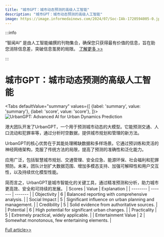 ```yaml
---
title: "城市GPT：城市动态预测的高级人工智能"
description: "城市GPT：城市动态预测的高级人工智能"
image: https://image.informedainews.com/2024/07/Soc-IAk-1720594005-0.jpg
---
```



:::info

“智闻AI“ 是由人工智能编撰的刊物集合，确保您只获得最有价值的信息，旨在助您消除信息差，突破信息茧房的局限。  [了解更多 >>](/)

:::

# 城市GPT：城市动态预测的高级人工智能


<Tabs
	defaultValue="summary"
	values={[
	{label: 'summary', value: 'summary'},
	{label: 'score', value: 'score'},
]}>
<TabItem value="summary">
<img
  src="https://image.informedainews.com/2024/07/Soc-IAk-1720594005-0.jpg"
  alt="UrbanGPT: Advanced AI for Urban Dynamics Prediction"
/>



港大团队开发了UrbanGPT，一个用于预测城市动态的大模型。它能预测交通、人口流动和犯罪率等，通过分析时空数据，提供城市规划和管理的新方法。

UrbanGPT的核心优势在于其能处理稀缺数据和多样场景。它通过预训练和灵活的神经网络架构，克服了传统方法的局限，提高了预测的准确性和泛化能力。

应用广泛，包括智慧城市规划、交通管理、安全应急、能源环保、社会福利和犯罪预防。未来，团队计划扩大数据范围、增加多模态支持、加强可解释性和用户交互性，以及持续优化模型性能。

简而言之，UrbanGPT是城市智能化的关键工具，通过精准预测和分析，助力城市更高效、安全和可持续的发展。
</TabItem>
<TabItem value="score">
	| Scores     | Value   | Explanation |
	| -------- | ------- | ------- |
	| Objectivity  | 6    | Balanced reporting with comprehensive analysis.    |
	| Social Impact | 5     | Significant influence on urban planning and management.    |
	| Credibility    | 5    | Solid evidence from authoritative sources.    |
	| Potential    | 6    | High potential for significant urban changes.    |
	| Practicality    | 5    | Extremely practical, widely applicable.    |
	| Entertainment Value    | 2    | Somewhat monotonous, few entertaining elements.    |
</TabItem>
</Tabs>

[Full article>>](https://www.mittrchina.com/news/detail/13520)
